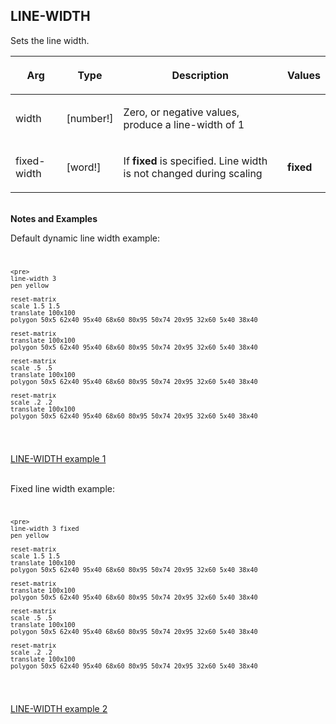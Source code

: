 == LINE-WIDTH== 

Sets the line width.

{| cellspacing="1" cellpadding="4" border="0" style="background: black; color: black"
! bgcolor="silver" | Arg 
! bgcolor="silver" | Type 
! bgcolor="silver" | Description
! bgcolor="silver" | Values
|- 
| bgcolor="white" | width
| bgcolor="white" | [number!]
| bgcolor="white" | Zero, or negative values, produce a line-width of 1
| bgcolor="white" | 
|- 
| bgcolor="white" | fixed-width
| bgcolor="white" | [word!]
| bgcolor="white" | If '''fixed''' is specified. Line width is not changed during scaling
| bgcolor="white" | '''fixed'''
|}
<br>'''Notes and Examples'''

Default dynamic line width example:
<code><pre>
<pre>
line-width 3
pen yellow

reset-matrix
scale 1.5 1.5
translate 100x100
polygon 50x5 62x40 95x40 68x60 80x95 50x74 20x95 32x60 5x40 38x40

reset-matrix		
translate 100x100
polygon 50x5 62x40 95x40 68x60 80x95 50x74 20x95 32x60 5x40 38x40

reset-matrix
scale .5 .5
translate 100x100
polygon 50x5 62x40 95x40 68x60 80x95 50x74 20x95 32x60 5x40 38x40

reset-matrix
scale .2 .2
translate 100x100
polygon 50x5 62x40 95x40 68x60 80x95 50x74 20x95 32x60 5x40 38x40
</pre>
</pre></code>
[[images/LINE-WIDTH-1.png|LINE-WIDTH example 1]]

<br>

Fixed line width example:

<code><pre>
<pre>
line-width 3 fixed
pen yellow

reset-matrix
scale 1.5 1.5
translate 100x100
polygon 50x5 62x40 95x40 68x60 80x95 50x74 20x95 32x60 5x40 38x40

reset-matrix		
translate 100x100
polygon 50x5 62x40 95x40 68x60 80x95 50x74 20x95 32x60 5x40 38x40

reset-matrix
scale .5 .5
translate 100x100
polygon 50x5 62x40 95x40 68x60 80x95 50x74 20x95 32x60 5x40 38x40

reset-matrix
scale .2 .2
translate 100x100
polygon 50x5 62x40 95x40 68x60 80x95 50x74 20x95 32x60 5x40 38x40
</pre>
</pre></code>
[[images/LINE-WIDTH-2.png|LINE-WIDTH example 2]]

<br>